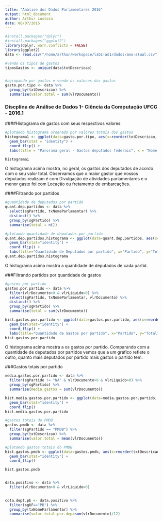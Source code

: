 ```yaml
---
title: "Análise dos Dados Parlamentares 2016"
output: html_document
author: Arthur Lustosa
date: 08/07/2016
---
```

```r
#install.packages("dplyr")
#install.packages("ggplot2")
library(dplyr, warn.conflicts = FALSE)
library(ggplot2)
data <- read.csv("/home/arthur/workspace/lab1-ad1/dados/ano-atual.csv")

#vendo os tipos de gastos
tiposGastos <- unique(data$txtDescricao)


#agrupando por gastos e vendo os valores dos gastos
gasto.por.tipo <- data %>% 
  group_by(txtDescricao) %>% 
  summarise(valor.total = sum(vlrDocumento))
```
### Discplina de Análise de Dados 1- Ciência da Computação UFCG - 2016.1
####Histograma de gastos com seus respectivos valores

```r
#plotando histograma ordenado por valores totais dos gastos
histograma1 <- ggplot(data=gasto.por.tipo, aes(x=reorder(txtDescricao, valor.total), y=valor.total)) + 
  geom_bar(stat = "identity") +
  coord_flip() +  
  labs(title = "Panorama geral - Gastos deputados federais", x = "Nome do gasto", y = "Valor total")

histograma1

``` 

O histograma acima mostra, no geral, os gastos dos deputados de acordo com o seu valor total. Observamos que o maior gastor que nossos deputados realizam é com Divulgação de atividades parlamentares e o menor gasto foi com Locação ou fretamento de embarcações.


####Filtrando por partidos
```r
#quantidade de deputados por partido
quant.dep.partidos <- data %>%
  select(sgPartido, txNomeParlamentar) %>% 
  distinct() %>%
  group_by(sgPartido) %>%
  summarise(total = n())

#plotando quantidade de deputados por partido
quant.dep.partidos.histograma <- ggplot(data=quant.dep.partidos, aes(x=reorder(sgPartido, total), y=total)) + 
  geom_bar(stat="identity") +
  coord_flip() +
  labs(title="Quantidade de Deputados por partido", x="Partido", y="Total")
quant.dep.partidos.histograma
```

O histograma acima mostra a quantidade de deputados de cada partid.

###Filtrando partidos por quantidade de gastos
```r
#gastos por partido
gastos.por.partido <- data %>%
  filter(vlrDocumento>0 & vlrLiquido>0) %>%
  select(sgPartido, txNomeParlamentar, vlrDocumento) %>%
  distinct() %>%
  group_by(sgPartido) %>%
  summarise(total = sum(vlrDocumento))

hist.gastos.por.partido <- ggplot(data=gastos.por.partido, aes(x=reorder(sgPartido, total), y=total)) + 
  geom_bar(stat="identity") +
  coord_flip() +
  labs(title="Quantidade de Gastos por partido", x="Partido", y="Total")
hist.gastos.por.partido

```

O histograma acima mostra a os gastos por partido. Comparando com a quantidade de deputados por partidos vemos que a um gráfico reflete o outro, quanto mais deputados por partido mais gastos o partido tem.

###Gastos totais por partido
```r
media.gastos.por.partido <- data %>%
  filter(sgPartido != "NA" & vlrDocumento>0 & vlrLiquido>0) %>%
  group_by(sgPartido) %>%
  summarise(media.gastos = sum(vlrDocumento))

hist.media.gastos.por.partido <- ggplot(data=media.gastos.por.partido, aes(x=reorder(sgPartido, media.gastos), y=media.gastos)) +
  geom_bar(stat="identity") + 
  coord_flip()
hist.media.gastos.por.partido

#gastos totais do PMDB 
gastos.pmdb <- data %>% 
  filter(sgPartido == "PMDB") %>%
  group_by(txtDescricao) %>% 
  summarise(valor.total = mean(vlrDocumento))

#plotando gastos totais do PMDB
hist.gastos.pmdb <- ggplot(data=gastos.pmdb, aes(x=reorder(txtDescricao, valor.total), y=valor.total)) +
  geom_bar(stat="identity") +
  coord_flip()

hist.gastos.pmdb



```



```r
data.positivo <- data %>%
  filter(vlrDocumento>0 & vlrLiquido>0) 
  

cota.dept.pb <- data.positivo %>%
  filter(sgUF=="PB") %>%
  group_by(txNomeParlamentar) %>%
  summarise(valor.total.por.dep=sum(vlrDocumento)/12)


```

